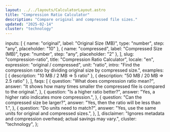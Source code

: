 ```yaml
---
layout: ../../layouts/CalculatorLayout.astro
title: "Compression Ratio Calculator"
description: "Compare original and compressed file sizes."
updated: "2025-02-14"
cluster: "technology"
---
```



  inputs: [
    { name: "original", label: "Original Size (MB)", type: "number", step: "any", placeholder: "10" },
    { name: "compressed", label: "Compressed Size (MB)", type: "number", step: "any", placeholder: "2" },
  ],
  slug: "compression-ratio",
  title: "Compression Ratio Calculator",
  locale: "en",
  expression: "original / compressed",
  unit: "ratio",
  intro: "Find the compression ratio by dividing original size by compressed size.",
  examples: [
    { description: "10 MB / 2 MB ⇒ 5 ratio" },
    { description: "50 MB / 20 MB ⇒ 2.5 ratio" },
  ],
  faqs: [
    {
      question: "What does compression ratio mean?",
      answer: "It shows how many times smaller the compressed file is compared to the original.",
    },
    {
      question: "Is a higher ratio better?",
      answer: "Yes, a higher ratio indicates more compression.",
    },
    {
      question: "Can the compressed size be larger?",
      answer: "Yes, then the ratio will be less than 1.",
    },
    {
      question: "Do units need to match?",
      answer: "Yes, use the same units for original and compressed sizes.",
    },
  ],
  disclaimer: "Ignores metadata and compression overhead; actual savings may vary.",
  cluster: "technology",
};

<Calculator schema={schema} />
